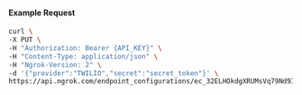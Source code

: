 
#### Example Request

```bash
curl \
-X PUT \
-H "Authorization: Bearer {API_KEY}" \
-H "Content-Type: application/json" \
-H "Ngrok-Version: 2" \
-d '{"provider":"TWILIO","secret":"secret_token"}' \
https://api.ngrok.com/endpoint_configurations/ec_32ELHOkdgXRUMsVq79Nd9IXlgqk/webhook_validation
```

